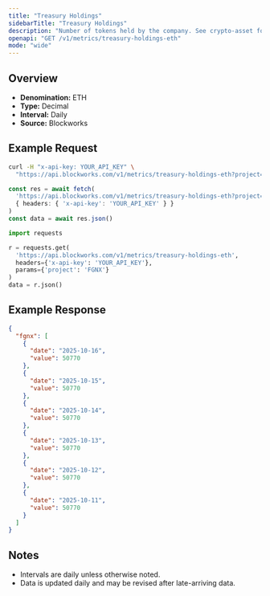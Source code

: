 ```yaml
---
title: "Treasury Holdings"
sidebarTitle: "Treasury Holdings"
description: "Number of tokens held by the company. See crypto-asset for asset indicator"
openapi: "GET /v1/metrics/treasury-holdings-eth"
mode: "wide"
---
```


## Overview

- **Denomination:** ETH
- **Type:** Decimal
- **Interval:** Daily
- **Source:** Blockworks

## Example Request

<CodeGroup>

```bash cURL
curl -H "x-api-key: YOUR_API_KEY" \
  "https://api.blockworks.com/v1/metrics/treasury-holdings-eth?project=FGNX"
```

```typescript TypeScript
const res = await fetch(
  'https://api.blockworks.com/v1/metrics/treasury-holdings-eth?project=FGNX',
  { headers: { 'x-api-key': 'YOUR_API_KEY' } }
)
const data = await res.json()
```

```python Python
import requests

r = requests.get(
  'https://api.blockworks.com/v1/metrics/treasury-holdings-eth',
  headers={'x-api-key': 'YOUR_API_KEY'},
  params={'project': 'FGNX'}
)
data = r.json()
```

</CodeGroup>

## Example Response

```json
{
  "fgnx": [
    {
      "date": "2025-10-16",
      "value": 50770
    },
    {
      "date": "2025-10-15",
      "value": 50770
    },
    {
      "date": "2025-10-14",
      "value": 50770
    },
    {
      "date": "2025-10-13",
      "value": 50770
    },
    {
      "date": "2025-10-12",
      "value": 50770
    },
    {
      "date": "2025-10-11",
      "value": 50770
    }
  ]
}
```

## Notes
- Intervals are daily unless otherwise noted.
- Data is updated daily and may be revised after late-arriving data.